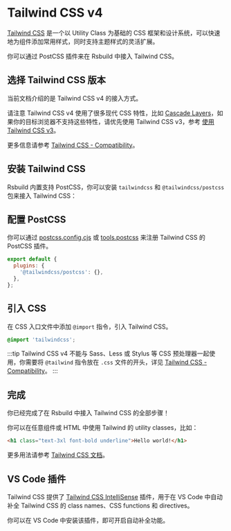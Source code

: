 # Tailwind CSS v4

[Tailwind CSS](https://tailwindcss.com/) 是一个以 Utility Class 为基础的 CSS 框架和设计系统，可以快速地为组件添加常用样式，同时支持主题样式的灵活扩展。

你可以通过 PostCSS 插件来在 Rsbuild 中接入 Tailwind CSS。

## 选择 Tailwind CSS 版本

当前文档介绍的是 Tailwind CSS v4 的接入方式。

请注意 Tailwind CSS v4 使用了很多现代 CSS 特性，比如 [Cascade Layers](https://developer.mozilla.org/zh-CN/docs/Learn_web_development/Core/Styling_basics/Cascade_layers)，如果你的目标浏览器不支持这些特性，请优先使用 Tailwind CSS v3，参考 [使用 Tailwind CSS v3](/guide/styling/tailwindcss-v3)。

更多信息请参考 [Tailwind CSS - Compatibility](https://tailwindcss.com/docs/compatibility)。

## 安装 Tailwind CSS

Rsbuild 内置支持 PostCSS，你可以安装 `tailwindcss` 和 `@tailwindcss/postcss` 包来接入 Tailwind CSS：


<PackageManagerTabs command="add tailwindcss @tailwindcss/postcss -D" />

## 配置 PostCSS

你可以通过 [postcss.config.cjs](https://npmjs.com/package/postcss-loader#config) 或 [tools.postcss](/config/tools/postcss) 来注册 Tailwind CSS 的 PostCSS 插件。

```js title="postcss.config.mjs"
export default {
  plugins: {
    '@tailwindcss/postcss': {},
  },
};
```

## 引入 CSS

在 CSS 入口文件中添加 `@import` 指令，引入 Tailwind CSS。

```css title="src/index.css"
@import 'tailwindcss';
```

:::tip
Tailwind CSS v4 不能与 Sass、Less 或 Stylus 等 CSS 预处理器一起使用，你需要将 `@tailwind` 指令放在 `.css` 文件的开头，详见 [Tailwind CSS - Compatibility](https://tailwindcss.com/docs/compatibility#sass-less-and-stylus)。
:::

## 完成

你已经完成了在 Rsbuild 中接入 Tailwind CSS 的全部步骤！

你可以在任意组件或 HTML 中使用 Tailwind 的 utility classes，比如：

```html
<h1 class="text-3xl font-bold underline">Hello world!</h1>
```

更多用法请参考 [Tailwind CSS 文档](https://tailwindcss.com/)。

## VS Code 插件

Tailwind CSS 提供了 [Tailwind CSS IntelliSense](https://github.com/tailwindlabs/tailwindcss-intellisense) 插件，用于在 VS Code 中自动补全 Tailwind CSS 的 class names、CSS functions 和 directives。

你可以在 VS Code 中安装该插件，即可开启自动补全功能。
